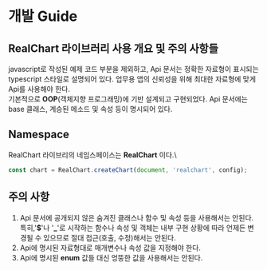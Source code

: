 # 개발 Guide

## RealChart 라이브러리 사용 개요 및 주의 사항들

javascript로 작성된 예제 코드 부분을 제외하고, 
Api 문서는 정확한 자료형이 표시되는 typescript 스타일로 설명되어 있다.
업무용 앱의 신뢰성을 위해 최대한 자료형에 맞게 Api를 사용해야 한다.\
기본적으로 **OOP**(객체지향 프로그래밍)에 기반 설계되고 구현되었다.
Api 문서에는 base 클래스, 계승된 메소드 및 속성 등이 명시되어 있다.

## Namespace

RealChart 라이브리의 네임스페이스는 **RealChart** 이다.\

```js
const chart = RealChart.createChart(document, 'realchart', config);
```

## 주의 사항

1. Api 문서에 공개되지 않은 숨겨진 클래스나 함수 및 속성 등을 사용해서는 안된다. 특히,'**$**'나 '**_**'로 시작하는 함수나 속성 및 객체는 내부 구현 상황에 따라 언제든 변경될 수 있으므로 절대 접근(호출, 수정)해서는 안된다.
2. Api에 명시된 자료형대로 매개변수나 속성 값을 지정해야 한다.
3. Api에 명시된 **enum** 값들 대신 엉뚱한 값을 사용해서는 안된다.
